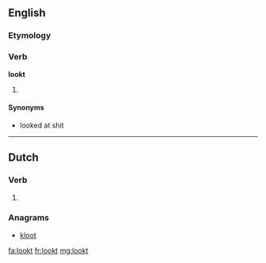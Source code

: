 ==English==

===Etymology===
{{suffix|look|t}}

===Verb===
'''lookt'''

# {{context|archaic|lang=en}} {{en-past of|look}}

====Synonyms====
*looked at shit


----

==Dutch==

===Verb===
{{nl-verb-form}}

# {{nl-verb form of|p=2-gij|n=sg|t=past|m=ind|luiken}}

===Anagrams===
* [[kloot#Dutch|kloot]]

[[fa:lookt]]
[[fr:lookt]]
[[mg:lookt]]